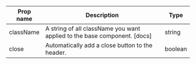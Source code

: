 | Prop name | Description | Type |
| --- | --- | --- |
| className | A string of all className you want applied to the base component. [docs] | string |
| close | Automatically add a close button to the header. | boolean |
